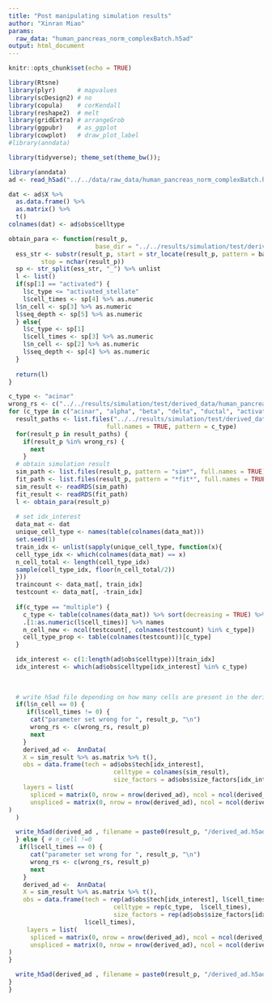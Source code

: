 ```yaml
---
title: "Post manipulating simulation results"
author: "Xinran Miao"
params:
  raw_data: "human_pancreas_norm_complexBatch.h5ad"
output: html_document
---
```


```r
knitr::opts_chunk$set(echo = TRUE)
```

```r
library(Rtsne)
library(plyr)      # mapvalues
library(scDesign2) # no
library(copula)    # corKendall
library(reshape2)  # melt
library(gridExtra) # arrangeGrob
library(ggpubr)    # as_ggplot
library(cowplot)   # draw_plot_label
#library(anndata)

library(tidyverse); theme_set(theme_bw());
```
```r
library(anndata)
ad <- read_h5ad("../../data/raw_data/human_pancreas_norm_complexBatch.h5ad")
```
```r
dat <- ad$X %>%
  as.data.frame() %>%
  as.matrix() %>%
  t()
colnames(dat) <- ad$obs$celltype

```


```r
obtain_para <- function(result_p,
                        base_dir = "../../results/simulation/test/derived_data/human_pancreas_norm_complexBatch/") {
  ess_str <- substr(result_p, start = str_locate(result_p, pattern = base_dir)[2] + 1,
         stop = nchar(result_p))
  sp <- str_split(ess_str, "_") %>% unlist
  l <- list()
  if(sp[1] == "activated") {
    l$c_type <= "activated_stellate"
    l$cell_times <- sp[4] %>% as.numeric
  l$n_cell <- sp[3] %>% as.numeric
  l$seq_depth <- sp[5] %>% as.numeric
  } else{
    l$c_type <- sp[1]
    l$cell_times <- sp[3] %>% as.numeric
    l$n_cell <- sp[2] %>% as.numeric
    l$seq_depth <- sp[4] %>% as.numeric
  }
  
  return(l)
}
```
```r
c_type <- "acinar"
wrong_rs <- c("../../results/simulation/test/derived_data/human_pancreas_norm_complexBatch/acinar_2_1_1000")
for (c_type in c("acinar", "alpha", "beta", "delta", "ductal", "activated_stellate", "multiple")) {
  result_paths <- list.files("../../results/simulation/test/derived_data/human_pancreas_norm_complexBatch",
                           full.names = TRUE, pattern = c_type)
  for(result_p in result_paths) {
    if(result_p %in% wrong_rs) {
      next
    }
  # obtain simulation result
  sim_path <- list.files(result_p, pattern = "sim*", full.names = TRUE)
  fit_path <- list.files(result_p, pattern = "*fit*", full.names = TRUE)
  sim_result <- readRDS(sim_path)
  fit_result <- readRDS(fit_path)
  l <- obtain_para(result_p)
  
  # set idx_interest
  data_mat <- dat
  unique_cell_type <- names(table(colnames(data_mat)))
  set.seed(1)
  train_idx <- unlist(sapply(unique_cell_type, function(x){
  cell_type_idx <- which(colnames(data_mat) == x)
  n_cell_total <- length(cell_type_idx)
  sample(cell_type_idx, floor(n_cell_total/2))
  }))
  traincount <- data_mat[, train_idx]
  testcount <- data_mat[, -train_idx]
  
  if(c_type == "multiple") {
    c_type <- table(colnames(data_mat)) %>% sort(decreasing = TRUE) %>%
    .[1:as.numeric(l$cell_times)] %>% names
    n_cell_new <- ncol(testcount[, colnames(testcount) %in% c_type])
    cell_type_prop <- table(colnames(testcount))[c_type]
  }

  idx_interest <- c(1:length(ad$obs$celltype))[train_idx]
  idx_interest <- which(ad$obs$celltype[idx_interest] %in% c_type)
  
  
  
  # write h5ad file depending on how many cells are present in the derived data
  if(l$n_cell == 0) {
     if(l$cell_times != 0) {
      cat("parameter set wrong for ", result_p, "\n")
      wrong_rs <- c(wrong_rs, result_p)
      next
    }
    derived_ad <-  AnnData(
    X = sim_result %>% as.matrix %>% t(),
    obs = data.frame(tech = ad$obs$tech[idx_interest],
                             celltype = colnames(sim_result),
                             size_factors = ad$obs$size_factors[idx_interest]),
    layers = list(
      spliced = matrix(0, nrow = nrow(derived_ad), ncol = ncol(derived_ad)),
      unspliced = matrix(0, nrow = nrow(derived_ad), ncol = ncol(derived_ad))
)
  )

  write_h5ad(derived_ad , filename = paste0(result_p, "/derived_ad.h5ad"))
  } else { # n_cell !=0
   if(l$cell_times == 0) {
      cat("parameter set wrong for ", result_p, "\n")
      wrong_rs <- c(wrong_rs, result_p)
      next
    }
    derived_ad <-  AnnData(
    X = sim_result %>% as.matrix %>% t(),
    obs = data.frame(tech = rep(ad$obs$tech[idx_interest], l$cell_times),
                             celltype = rep(c_type,  l$cell_times),
                             size_factors = rep(ad$obs$size_factors[idx_interest]),
                     l$cell_times),
     layers = list(
      spliced = matrix(0, nrow = nrow(derived_ad), ncol = ncol(derived_ad)),
      unspliced = matrix(0, nrow = nrow(derived_ad), ncol = ncol(derived_ad)))
)
}

  write_h5ad(derived_ad , filename = paste0(result_p, "/derived_ad.h5ad"))
}
}

```




